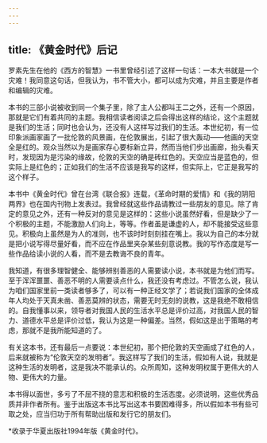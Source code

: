 ```yaml
---
---
---
```

title: 《黄金时代》后记
---

罗素先生在他的《西方的智慧》一书里曾经引述了这样一句话：一本大书就是一个灾难！我同意这句话，但我认为，书不管大小，都可以成为灾难，并且主要是作者和编辑的灾难。

本书的三部小说被收到同一个集子里，除了主人公都叫王二之外，还有一个原因，那就是它们有着共同的主题。我相信读者阅读之后会得出这样的结论，这个主题就是我们的生活；同时也会认为，还没有人这样写过我们的生活。本世纪初，有一位印象派画家画了一批伦敦的风景画，在伦敦展出，引起了很大轰动——他画的天空全是红的。观众当然以为是画家存心要标新立异，然而当他们步出画廊，抬头看天时，发现因为是污染的缘故，伦敦的天空的确是砖红色的。天空应当是蓝色的，但实际上是红色的；正如我们的生活不应该是我写的这样，但实际上，它正是我写的这个样子。

本书中《黄金时代》曾在台湾《联合报》连载，《革命时期的爱情》和《我的阴阳两界》也在国内刊物上发表过。我曾经就这些作品请教过一些朋友的意见。除了肯定的意见之外，还有一种反对的意见是这样的：这些小说虽然好看，但是缺少了一个积极的主题，不能激励人们向上，等等。作者虽是谦虚的人，却不能接受这些意见。积极向上虽然是为人的准则，也不该时时刻刻挂在嘴上。我以为自己的本分就是把小说写得尽量好看，而不应在作品里夹杂某些刻意说教。我的写作态度是写一些作品给读小说的人看，而不是去教诲不良的青年。

我知道，有很多理智健全、能够辨别善恶的人需要读小说，本书就是为他们而写。至于浑浑噩噩、善恶不明的人需要读点什么，我还没有考虑过。不管怎么说，我认为咱们国家里前一类读者够多了，可以有一种正经文学了；若说我们国家的全体成年人均处于天真未凿、善恶莫辨的状态，需要无时无刻的说教，这是我绝不敢相信的。自我懂事以来，领导者对我国人民的生活水平总是评价过高，对我国人民的智力、道德水平总是评价过低，我认为这是一种偏差。当然，假如这是出于策略的考虑，那就不是我所能知道的了。

有关这本书，还有最后一点要说：本世纪初，那个把伦敦的天空画成了红色的人，后来就被称为“伦敦天空的发明者”。我这样写了我们的生活，假如有人说，我就是这种生活的发明者，这是我决不能承认的。众所周知，这种发明权属于更伟大的人物、更伟大的力量。

本书得以面世，多亏了不屈不挠的意志和积极的生活态度。必须说明，这些优秀品质并非作者所有。鉴于出版这本书比写出这本书要困难得多，所以假如本书有些可取之处，应当归功于所有帮助出版和发行它的朋友们。

*收录于华夏出版社1994年版《黄金时代》。
